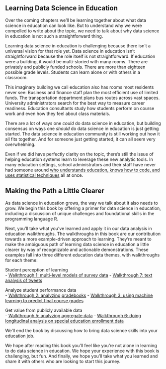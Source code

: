 ## Learning Data Science in Education 

Over the coming chapters we'll be learning together about what data science in education can look like. But to understand why we were compelled to write about the topic, we need to talk about why data science in education is not such a straightforward thing. 

Learning data science in education is challenging because there isn't a universal vision for that role yet. Data science in education isn't straightforward because the role itself is not straightforward. If education were a building, it would be multi-storied with many rooms. There are privately and publicly funded schools. There are more than eighteen possible grade levels. Students can learn alone or with others in a classroom. 

This imaginary building we call education also has rooms most residents never see: Business and finance staff plan the most efficient use of limited funds. The transportation department plans bus routes across vast spaces. University administrators search for the best way to measure career readiness. Education consultants study how students perform on course work and even how they feel about class materials. 

There are a lot of ways one *could* do data science in education, but building consensus on ways one *should* do data science in education is just getting started. The data science in education community is still working out how it all fits together. And for someone just getting started, it can all seem very overwhelming. 

Even if we did have perfectly clarity on the topic, there's still the issue of helping education systems learn to leverage these new analytic tools. In many education settings, school administrators and their staff have never had someone around [who understands education, knows how to code, and uses statistical techniques](http://drewconway.com/zia/2013/3/26/the-data-science-venn-diagram) all at once. 

## Making the Path a Little Clearer

As data science in education grows, the way we talk about it also needs to grow. We begin this book by offering a primer for data science in education, including a discussion of unique challenges and foundational skills in the programming language R. 

Next, you'll take what you've learned and apply it in our data analysis in education walkthroughs. The walkthroughs in this book are our contribution towards a more example-driven approach to learning. They're meant to make the ambiguous path of learning data science in education a little clearer by way of recognizable and actionable demonstrations. These examples fall into three different education data themes, with walkthroughs for each theme:

Student perception of learning  
 - [Walkthrough 1: multi-level models of survey data](06-wt-multilevel-models-1)
 - [Walkthrough 7: text analysis of tweets](10-wt-text-analysis)

Analyze student performance data  
 - [Walkthrough 2: analyzing gradebooks](08-wt-gradebooks.Rmd)
 - [Walkthrough 3: using machine learning to predict final course grades](08-walkthrough-3)

Get value from publicly available data  
 - [Walkthrough 5: analyzing aggregate data](12-wt-aggregate-data)
 - [Walkthrough 6: doing longitudinal analysis on special education enrollment data](13-wt-longitudinal-analysis)

We'll end the book by discussing how to bring data science skills into your education job.

We hope after reading this book you'll feel like you're not alone in learning to do data science in education. We hope your experience with this book is challenging, but fun. And finally, we hope you'll take what you learned and share it with others who are looking to start this journey.
